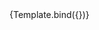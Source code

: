 

<Meta title="Components/InputText/Autofocus" component={VvInputText} />

<Canvas>
	<Story
		name="Autofocus"
		play={testInputText}
		args={{
			name: 'input-text-autofocus',
			label: 'Campo in autofocus',
			autofocus: true,
			type: 'text',
			'data-testId': 'input-text'
		}}>
		{Template.bind({})}
	</Story>
</Canvas>

